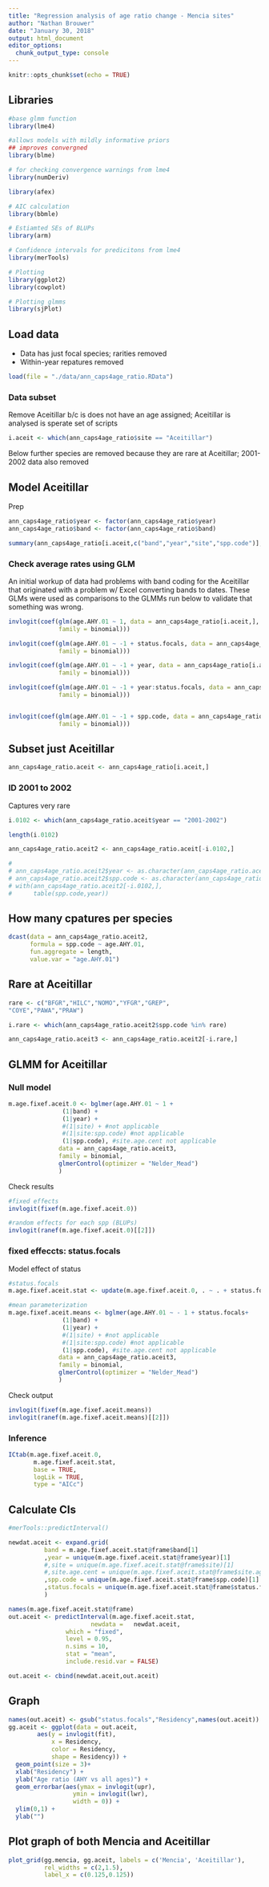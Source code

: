 ```yaml
---
title: "Regression analysis of age ratio change - Mencia sites"
author: "Nathan Brouwer"
date: "January 30, 2018"
output: html_document
editor_options: 
  chunk_output_type: console
---
```


```r
knitr::opts_chunk$set(echo = TRUE)
```

## Libraries
```r
#base glmm function
library(lme4)

#allows models with mildly informative priors
## improves convergned
library(blme)

# for checking convergence warnings from lme4
library(numDeriv)

library(afex)

# AIC calculation
library(bbmle)

# Estiamted SEs of BLUPs
library(arm)

# Confidence intervals for predicitons from lme4
library(merTools)

# Plotting
library(ggplot2)
library(cowplot)

# Plotting glmms
library(sjPlot)
```


## Load data

* Data has just focal species; rarities removed
* Within-year repatures removed

```r
load(file = "./data/ann_caps4age_ratio.RData")
```

### Data subset

Remove Aceitillar b/c is does not have an age assigned; Aceitillar is analysed is sperate set of scripts
```r
i.aceit <- which(ann_caps4age_ratio$site == "Aceitillar")
```

Below further species are removed because they are rare at Aceitillar; 2001-2002 data also removed

## Model Aceitillar

Prep
```r

ann_caps4age_ratio$year <- factor(ann_caps4age_ratio$year)
ann_caps4age_ratio$band <- factor(ann_caps4age_ratio$band)

summary(ann_caps4age_ratio[i.aceit,c("band","year","site","spp.code")],10)

```


### Check average rates using GLM

An initial workup of data had problems with band coding for the Aceitillar that originated with a problem w/ Excel converting bands to dates.  These GLMs were used as comparisons to the GLMMs run below to validate that something was wrong.

```r
invlogit(coef(glm(age.AHY.01 ~ 1, data = ann_caps4age_ratio[i.aceit,],
              family = binomial)))

invlogit(coef(glm(age.AHY.01 ~ -1 + status.focals, data = ann_caps4age_ratio[i.aceit,],
              family = binomial)))

invlogit(coef(glm(age.AHY.01 ~ -1 + year, data = ann_caps4age_ratio[i.aceit,],
              family = binomial)))

invlogit(coef(glm(age.AHY.01 ~ -1 + year:status.focals, data = ann_caps4age_ratio[i.aceit,],
              family = binomial)))


invlogit(coef(glm(age.AHY.01 ~ -1 + spp.code, data = ann_caps4age_ratio[,],
              family = binomial)))
```



## Subset just Aceitillar
```r
ann_caps4age_ratio.aceit <- ann_caps4age_ratio[i.aceit,]


```

### ID 2001 to 2002
Captures very rare
```r
i.0102 <- which(ann_caps4age_ratio.aceit$year == "2001-2002")

length(i.0102)
```


```r
ann_caps4age_ratio.aceit2 <- ann_caps4age_ratio.aceit[-i.0102,]
```



```r
# 
# ann_caps4age_ratio.aceit2$year <- as.character(ann_caps4age_ratio.aceit2$year)
# ann_caps4age_ratio.aceit2$spp.code <- as.character(ann_caps4age_ratio.aceit2$spp.code)
# with(ann_caps4age_ratio.aceit2[-i.0102,],
#      table(spp.code,year))
```


## How many cpatures per species

```r
dcast(data = ann_caps4age_ratio.aceit2,
      formula = spp.code ~ age.AHY.01,
      fun.aggregate = length,
      value.var = "age.AHY.01")
```

## Rare at Aceitillar
```r
rare <- c("BFGR","HILC","NOMO","YFGR","GREP",
"COYE","PAWA","PRAW")
```

```r
i.rare <- which(ann_caps4age_ratio.aceit2$spp.code %in% rare)

ann_caps4age_ratio.aceit3 <- ann_caps4age_ratio.aceit2[-i.rare,]
```





## GLMM for Aceitillar


### Null model

```r
m.age.fixef.aceit.0 <- bglmer(age.AHY.01 ~ 1 +
               (1|band) +
               (1|year) +
               #(1|site) + #not applicable
               #(1|site:spp.code) #not applicable
               (1|spp.code), #site.age.cent not applicable
              data = ann_caps4age_ratio.aceit3,
              family = binomial,
              glmerControl(optimizer = "Nelder_Mead")
              )
```

Check results
```r
#fixed effects
invlogit(fixef(m.age.fixef.aceit.0))

#random effects for each spp (BLUPs)
invlogit(ranef(m.age.fixef.aceit.0)[[2]])
```


### fixed effeccts: status.focals

Model effect of status

```r
#status.focals
m.age.fixef.aceit.stat <- update(m.age.fixef.aceit.0, . ~ . + status.focals)

#mean parameterization
m.age.fixef.aceit.means <- bglmer(age.AHY.01 ~ - 1 + status.focals+
               (1|band) +
               (1|year) +
               #(1|site) + #not applicable
               #(1|site:spp.code) #not applicable
               (1|spp.code), #site.age.cent not applicable
              data = ann_caps4age_ratio.aceit3,
              family = binomial,
              glmerControl(optimizer = "Nelder_Mead")
              )

```

Check output
```r
invlogit(fixef(m.age.fixef.aceit.means))
invlogit(ranef(m.age.fixef.aceit.means)[[2]])
```



### Inference
```r
ICtab(m.age.fixef.aceit.0,
       m.age.fixef.aceit.stat,
       base = TRUE,
       logLik = TRUE,
       type = "AICc")
```



## Calculate CIs

```r
#merTools::predictInterval()

newdat.aceit <- expand.grid(
          band = m.age.fixef.aceit.stat@frame$band[1]
          ,year = unique(m.age.fixef.aceit.stat@frame$year)[1]
          #,site = unique(m.age.fixef.aceit.stat@frame$site)[1]
          #,site.age.cent = unique(m.age.fixef.aceit.stat@frame$site.age.cent)
          ,spp.code = unique(m.age.fixef.aceit.stat@frame$spp.code)[1]
          ,status.focals = unique(m.age.fixef.aceit.stat@frame$status.focals)
          )

names(m.age.fixef.aceit.stat@frame)
out.aceit <- predictInterval(m.age.fixef.aceit.stat, 
                       newdata =   newdat.aceit,
                which = "fixed", 
                level = 0.95,
                n.sims = 10,
                stat = "mean",
                include.resid.var = FALSE)

out.aceit <- cbind(newdat.aceit,out.aceit)
```


## Graph
```r
names(out.aceit) <- gsub("status.focals","Residency",names(out.aceit))
gg.aceit <- ggplot(data = out.aceit,
        aes(y = invlogit(fit),
            x = Residency,
            color = Residency,
            shape = Residency)) +
  geom_point(size = 3)+
  xlab("Residency") +
  ylab("Age ratio (AHY vs all ages)") +
  geom_errorbar(aes(ymax = invlogit(upr),
                  ymin = invlogit(lwr),
                  width = 0)) +
  ylim(0,1) +
  ylab("")
```


## Plot graph of both Mencia and Aceitillar
```r
plot_grid(gg.mencia, gg.aceit, labels = c('Mencia', 'Aceitillar'),
          rel_widths = c(2,1.5),
          label_x = c(0.125,0.125))
```

